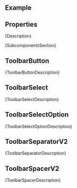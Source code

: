
<Meta of={ComponentStories} />

<DocsHeader since="1.19.0" />

<br />

## Example

<Canvas of={ComponentStories.Default} />

## Properties

<ControlsWithNote of={ComponentStories.Default} />

<Markdown>{Description}</Markdown>

<Markdown>{SubcomponentsSection}</Markdown>

## ToolbarButton

<Markdown>{ToolbarButtonDescription}</Markdown>

<ArgsTableWithNote of={ToolbarButton} />

## ToolbarSelect

<Markdown>{ToolbarSelectDescription}</Markdown>

<ArgsTableWithNote of={ToolbarSelect} />

## ToolbarSelectOption

<Markdown>{ToolbarSelectOptionDescription}</Markdown>

<ArgsTableWithNote of={ToolbarSelectOption} />

## ToolbarSeparatorV2

<Markdown>{ToolbarSeparatorDescription}</Markdown>

<ArgsTableWithNote of={ToolbarSeparatorV2} />

## ToolbarSpacerV2

<Markdown>{ToolbarSpacerDescription}</Markdown>

<ArgsTableWithNote of={ToolbarSpacerV2} />

<Footer />
